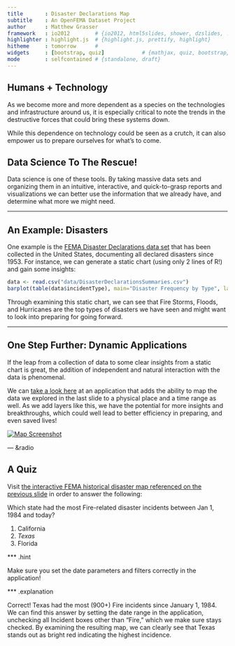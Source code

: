 ```yaml
---
title       : Disaster Declarations Map
subtitle    : An OpenFEMA Dataset Project
author      : Matthew Grasser
framework   : io2012        # {io2012, html5slides, shower, dzslides, ...}
highlighter : highlight.js  # {highlight.js, prettify, highlight}
hitheme     : tomorrow      # 
widgets     : [bootstrap, quiz]            # {mathjax, quiz, bootstrap}
mode        : selfcontained # {standalone, draft}
---
```


## Humans + Technology

As we become more and more dependent as a species on the technologies and infrastructure around us, it is especially critical to note the trends in the destructive forces that could bring these systems down.

While this dependence on technology could be seen as a crutch, it can also empower us to prepare ourselves for what's to come.

## Data Science To The Rescue!

Data science is one of these tools. By taking massive data sets and organizing them in an intuitive, interactive, and quick-to-grasp reports and visualizations we can better use the information that we already have, and determine what more we might need.

---

## An Example: Disasters

One example is the [FEMA Disaster Declarations data set](https://www.fema.gov/openfema-dataset-disaster-declarations-summaries-v1) that has been collected in the United States, documenting all declared disasters since 1953. For instance, we can generate a static chart (using only 2 lines of R!) and gain some insights:

```r
data <- read.csv("data/DisasterDeclarationsSummaries.csv")
barplot(table(data$incidentType), main="Disaster Frequency by Type", las=2, cex.names=0.5)
```

Through examining this static chart, we can see that Fire Storms, Floods, and Hurricanes are the top types of disasters we have seen and might want to look into preparing for going forward.

---

## One Step Further: Dynamic Applications

If the leap from a collection of data to some clear insights from a static chart is great, the addition of independent and natural interaction with the data is phenomenal.

We can [take a look here](https://grasser.shinyapps.io/fema-disasters) at an application that adds the ability to map the data we explored in the last slide to a physical place and a time range as well.  As we add layers like this, we have the potential for more insights and breakthroughs, which could well lead to better efficiency in preparing, and even saved lives!

[![Map Screenshot](fema_map.png)](https://grasser.shinyapps.io/fema-disasters)

--- &radio

## A Quiz

Visit [the interactive FEMA historical disaster map referenced on the previous slide](https://grasser.shinyapps.io/fema-disasters) in order to answer the following:

Which state had the most Fire-related disaster incidents between Jan 1, 1984 and today?

1. California
2. _Texas_
3. Florida

*** .hint

Make sure you set the date parameters and filters correctly in the application!

*** .explanation

Correct! Texas had the most (900+) Fire incidents since January 1, 1984. We can find this answer by setting the date range in the application, unchecking all Incident boxes other than "Fire," which we make sure stays checked. By examining the resulting map, we can clearly see that Texas stands out as bright red indicating the highest incidence.


